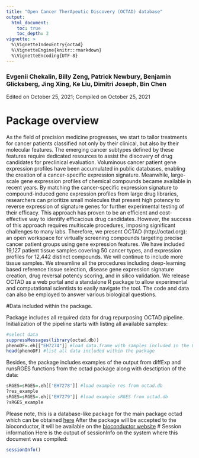 ```yaml
---
title: "Open Cancer TherApeutic Discovery (OCTAD) database"
output: 
  html_document:
    toc: true
    toc_depth: 2
vignette: >
  %\VignetteIndexEntry{octad}
  %\VignetteEngine{knitr::rmarkdown}
  %\VignetteEncoding{UTF-8}
---
```

  

### Evgenii Chekalin, Billy Zeng, Patrick Newbury, Benjamin Glicksberg, Jing Xing, Ke Liu, Dimitri Joseph, Bin Chen
Edited on October 25, 2021; Compiled on October 25, 2021

# Package overview
As the field of precision medicine progresses, we start to tailor treatments for cancer patients classified not only by their clinical, but also by their molecular features. The emerging cancer subtypes defined by these features require dedicated resources to assist the discovery of drug candidates for preclinical evaluation. Voluminous cancer patient gene expression profiles have been accumulated in public databases, enabling the creation of a cancer-specific expression signature. Meanwhile, large-scale gene expression profiles of chemical compounds became available in recent years. By matching the cancer-specific expression signature to compound-induced gene expression profiles from large drug libraries, researchers can prioritize small molecules that present high potency to reverse expression of signature genes for further experimental testing of their efficacy. This approach has proven to be an efficient and cost-effective way to identify efficacious drug candidates. However, the success of this approach requires multiscale procedures, imposing significant challenges to many labs. Therefore, we present OCTAD (http://octad.org): an open workspace for virtually screening compounds targeting precise cancer patient groups using gene expression features. We have included 19,127 patient tissue samples covering 50 cancer types, and expression profiles for 12,442 distinct compounds.  We will continue to include more tissue samples. We streamline all the procedures including deep-learning based reference tissue selection, disease gene expression signature creation, drug reversal potency scoring, and in silico validation. We release OCTAD as a web portal and a standalone R package to allow experimental and computational scientists to easily navigate the tool. The code and data can also be employed to answer various biological questions.

#Data included within the package.

Package includes all required data for drug repurposing OCTAD pipeline. 
Initialization of the pipeline starts with listing all available samples:
```r
#select data
suppressMessages(library(octad.db))
phenoDF=.eh[["EH7274"]] #load data.frame with samples included in the OCTAD database. 
head(phenoDF) #list all data included within the package
```

Besides, the package includes examples of the output from diffExp and runsRGES functions from the octad package along with desctiption of the data:
```r
sRGES=sRGES=.eh[['EH7278']] #load example res from octad.db
?res_example
sRGES=sRGES=.eh[['EH7279']] #load example sRGES from octad.db
?sRGES_example
```

Please note, this is a database-like package for the main package octad which can be obtained [here](https://github.com/Bin-Chen-Lab/octad)
After the package will be accepted to the bioconductor, it will be available on the [bioconductor website](https://bioconductor.org/)
# Session information
Here is the output of sessionInfo on the system where this document was compiled:
```r
sessionInfo()
```
